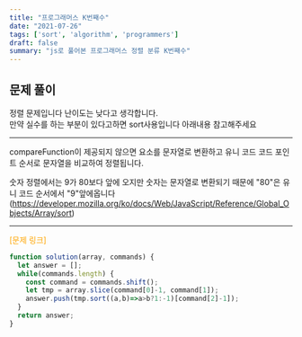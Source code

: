 ```yaml
---
title: "프로그래머스 K번째수"
date: "2021-07-26"
tags: ['sort', 'algorithm', 'programmers']
draft: false
summary: "js로 풀어본 프로그래머스 정렬 분류 K번째수"
---
```


## 문제 풀이

정렬 문제입니다 난이도는 낮다고 생각합니다.<br/>
만약 실수를 하는 부분이 있다고하면 sort사용입니다 아래내용 참고해주세요<br/>

---
compareFunction이 제공되지 않으면 요소를 문자열로 변환하고 유니 코드 코드 포인트 순서로 문자열을 비교하여 정렬됩니다.

숫자 정렬에서는 9가 80보다 앞에 오지만 숫자는 문자열로 변환되기 때문에 "80"은 유니 코드 순서에서 "9"앞에옵니다
<a href="https://developer.mozilla.org/ko/docs/Web/JavaScript/Reference/Global_Objects/Array/sort"
style="text-decoration: none;">
(https://developer.mozilla.org/ko/docs/Web/JavaScript/Reference/Global_Objects/Array/sort)
</a>

---

<a href="https://programmers.co.kr/learn/courses/30/lessons/42748"
style="color: orange;text-decoration: none;">
[문제 링크]
</a>

```javascript
function solution(array, commands) {
  let answer = [];
  while(commands.length) {
    const command = commands.shift();
    let tmp = array.slice(command[0]-1, command[1]);
    answer.push(tmp.sort((a,b)=>a>b?1:-1)[command[2]-1]);
  }
  return answer;
}
```
